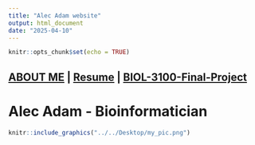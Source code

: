 ```yaml
---
title: "Alec Adam website"
output: html_document
date: "2025-04-10"
---
```


```r
knitr::opts_chunk$set(echo = TRUE)
```




## [ABOUT ME](./about-me) | [Resume](../../Documents/Alec_Adam_Resume_2025_teacher_updated.docx) | [BIOL-3100-Final-Project](./fp)##

# **Alec Adam - Bioinformatician** #

```r
knitr::include_graphics("../../Desktop/my_pic.png")
```
